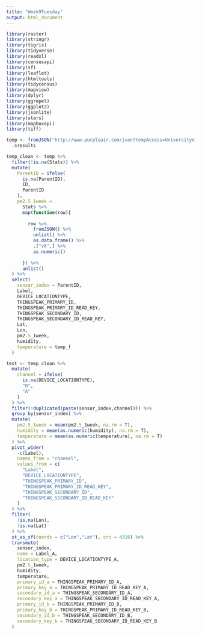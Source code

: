```yaml
---
title: "Week9Tuesday"
output: html_document
---
```


```r
library(raster)
library(stringr)
library(tigris)
library(tidyverse)
library(readxl)
library(censusapi)
library(sf)
library(leaflet)
library(htmltools)
library(tidycensus)
library(mapview)
library(dplyr)
library(ggrepel)
library(ggplot2)
library(jsonlite)
library(stars)
library(mapboxapi)
library(tiff)
```

```r
temp <- fromJSON("http://www.purpleair.com/json?tempAccess=UniversityofWashingtonSeattle") %>% 
  .$results

temp_clean <- temp %>% 
  filter(!is.na(Stats)) %>% 
  mutate(
    ParentID = ifelse(
      is.na(ParentID),
      ID,
      ParentID
    ),
    pm2.5_1week = 
      Stats %>% 
      map(function(row){
        
        row %>% 
          fromJSON() %>% 
          unlist() %>% 
          as.data.frame() %>% 
          .["v6",] %>% 
          as.numeric()
        
      }) %>% 
      unlist()
  ) %>% 
  select(
    sensor_index = ParentID,
    Label,
    DEVICE_LOCATIONTYPE,
    THINGSPEAK_PRIMARY_ID,
    THINGSPEAK_PRIMARY_ID_READ_KEY,
    THINGSPEAK_SECONDARY_ID,
    THINGSPEAK_SECONDARY_ID_READ_KEY,
    Lat,
    Lon,
    pm2.5_1week,
    humidity,
    temperature = temp_f
  )

test <- temp_clean %>% 
  mutate(
    channel = ifelse(
      is.na(DEVICE_LOCATIONTYPE),
      "B",
      "A"
    )
  ) %>% 
  filter(!duplicated(paste(sensor_index,channel))) %>%
  group_by(sensor_index) %>% 
  mutate(
    pm2.5_1week = mean(pm2.5_1week, na.rm = T),
    humidity = mean(as.numeric(humidity), na.rm = T),
    temperature = mean(as.numeric(temperature), na.rm = T)
  ) %>% 
  pivot_wider(
    -c(Label),
    names_from = "channel",
    values_from = c(
      "Label",
      "DEVICE_LOCATIONTYPE",
      "THINGSPEAK_PRIMARY_ID",
      "THINGSPEAK_PRIMARY_ID_READ_KEY",
      "THINGSPEAK_SECONDARY_ID",
      "THINGSPEAK_SECONDARY_ID_READ_KEY"
    )
  ) %>% 
  filter(
    !is.na(Lon),
    !is.na(Lat)
  ) %>% 
  st_as_sf(coords = c("Lon","Lat"), crs = 4326) %>% 
  transmute(
    sensor_index,
    name = Label_A,
    location_type = DEVICE_LOCATIONTYPE_A,
    pm2.5_1week,
    humidity,
    temperature,
    primary_id_a = THINGSPEAK_PRIMARY_ID_A,
    primary_key_a = THINGSPEAK_PRIMARY_ID_READ_KEY_A,
    secondary_id_a = THINGSPEAK_SECONDARY_ID_A,
    secondary_key_a = THINGSPEAK_SECONDARY_ID_READ_KEY_A,
    primary_id_b = THINGSPEAK_PRIMARY_ID_B,
    primary_key_b = THINGSPEAK_PRIMARY_ID_READ_KEY_B,
    secondary_id_b = THINGSPEAK_SECONDARY_ID_B,
    secondary_key_b = THINGSPEAK_SECONDARY_ID_READ_KEY_B
  )
```

